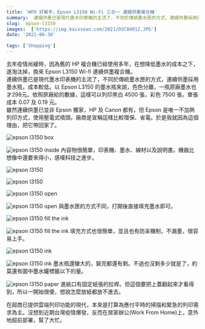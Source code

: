 ```yaml
---
title: 'WFH 好幫手，Epson L3150 Wi-Fi 三合一 連續供墨複合機'
summary:  連續供墨已是現代墨水印表機的主流了，不同於傳統墨水匣的方式，連續供墨採用墨水瓶，成本較低。
slug:  epson-l3150
images:  ['https://img.kaixsean.com/2021/DSC04912.JPG']
date: '2021-06-30'

tags: ['Shopping']
---
```


去年疫情尚緩時，因為舊的 HP 複合機已經使用多年，在想降低墨水的成本之下，遂淘汰掉，換來 Epson L3150 Wi-fi 連續供墨複合機。  
連續供墨已是現代墨水印表機的主流了，不同於傳統墨水匣的方式，連續供墨採用墨水瓶，成本較低。以 Epson L3150 的墨水瓶來說，色色分離，一瓶原廠墨水也才298元。依照原廠給的數據，這樣可以列印黑白 4500 張，彩色 7500 張，單張成本 0.07 及 0.19 元。  
雖然連續供墨已並非 Epson 獨家，HP 及 Canon 都有，但 Epson 是唯一不加熱列印方式，使用壓電式噴頭。廠商是宣稱這樣比較環保、省電。於是我就因為這個理由，把它帶回家了。

![epson l3150 box](https://img.kaixsean.com/2021/DSC04908.JPG)

![epson l3150 inside](https://img.kaixsean.com/2021/DSC04909-min.jpeg)
內容物很簡單，印表機、墨水、線材以及說明書。機器比想像中還要來得小，感嘆科技之進步。

![epson l3150](https://img.kaixsean.com/2021/DSC04911.JPG)

![epson l3150](https://img.kaixsean.com/2021/DSC04912.JPG)

![epson l3150 open](https://img.kaixsean.com/2021/DSC04913.JPG)

![epson l3150 open](https://img.kaixsean.com/2021/DSC04915.JPG)
與墨水匣的方式不同，打開後直接填充墨水即可。

![epson l3150 fill the ink](https://img.kaixsean.com/2021/DSC04916.JPG)

![epson l3150 fill the ink](https://img.kaixsean.com/2021/DSC04918.JPG)
填充方式也很簡單，並且也有防呆機制，不漏墨，很容易上手。

![epson l3150 ink](https://img.kaixsean.com/2021/DSC04920.JPG)

![epson l3150 ink](https://img.kaixsean.com/2021/DSC04921.JPG)
墨水瓶還蠻大的，裝完都還有剩。不過也沒剩多少就是了，約莫還有圖中墨水罐標籤以下的量。

![epson l3150 paper](https://img.kaixsean.com/2021/DSC04922.JPG)
進紙口有固定紙張的拉桿。但這個要把上蓋翻起來才看得到，所以一開始很傻，想說怎麼放紙都放不進去。

在超商已提供雲端列印功能的現代，本來是打算為應付平時的掃描和緊急的列印需求為主。沒想到近期台灣疫情爆發，反而在居家辦公(Work From Home)上，意外地超前部署，幫了大忙。
